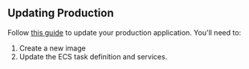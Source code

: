 ## Updating Production

Follow [this guide](/templates/how-to/production-app) to update your production application. You'll need to:

1. Create a new image
2. Update the ECS task definition and services.
